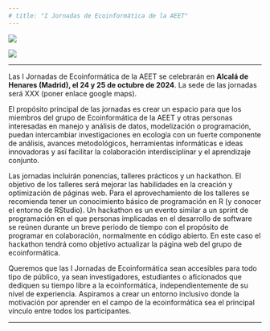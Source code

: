 ```yaml
---
# title: "I Jornadas de Ecoinformática de la AEET"
---
```


![](images/Logo_ecoinf_10.jpg){fig-align="center"}

![](images/plaza-de-san-diego-universidad-1.png){fig-align="center"}

------------------------------------------------------------------------

Las I Jornadas de Ecoinformática de la AEET se celebrarán en **Alcalá de Henares (Madrid), el 24 y 25 de octubre de 2024**. La sede de las jornadas será XXX (poner enlace google maps).

El propósito principal de las jornadas es crear un espacio para que los miembros del grupo de Ecoinformática de la AEET y otras personas interesadas en manejo y análisis de datos, modelización o programación, puedan intercambiar investigaciones en ecología con un fuerte componente de análisis, avances metodológicos, herramientas informáticas e ideas innovadoras y así facilitar la colaboración interdisciplinar y el aprendizaje conjunto.

Las jornadas incluirán ponencias, talleres prácticos y un hackathon. El objetivo de los talleres será mejorar las habilidades en la creación y optimización de páginas web. Para el aprovechamiento de los talleres se recomienda tener un conocimiento básico de programación en R (y conocer el entorno de RStudio). Un hackathon es un evento similar a un sprint de programación en el que personas implicadas en el desarrollo de software se reúnen durante un breve periodo de tiempo con el propósito de programar en colaboración, normalmente en código abierto. En este caso el hackathon tendrá como objetivo actualizar la página web del grupo de ecoinformática.

Queremos que las I Jornadas de Ecoinformática sean accesibles para todo tipo de público, ya sean investigadores, estudiantes o aficionados que dediquen su tiempo libre a la ecoinformática, independientemente de su nivel de experiencia. Aspiramos a crear un entorno inclusivo donde la motivación por aprender en el campo de la ecoinformática sea el principal vínculo entre todos los participantes.

------------------------------------------------------------------------
